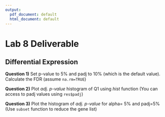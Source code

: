 ---
output:
  pdf_document: default
  html_document: default
---
# Lab 8 Deliverable

## Differential Expression

**Question 1)** Set p-value to 5% and padj to 10% (which is the default value). Calculate the FDR (assume `na.rm=TRUE`)

**Question 2)** Plot *adj. p-value* histogram of Q1 using *hist* function (You can access to padj values using `res$padj`)

**Question 3)** Plot the histogram of *adj. p-value* for alpha= 5% and padj=5% (Use `subset` function to reduce the gene list)